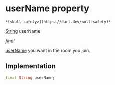 # userName property

    *[<Null safety>](https://dart.dev/null-safety)*

[String](https://api.flutter.dev/flutter/dart-core/String-class.html) userName

_final_

<p><a href="../../hmssdk_flutter/HMSConfig/userName">userName</a> you want in the room you join.</p>

## Implementation

```dart
final String userName;


```
